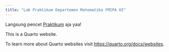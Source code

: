 ```yaml
---
title: "Lab Praktikum Departemen Matematika FMIPA UI"
---
```


Langsung pencet [Praktikum](./semuahalaman/praktikum.qmd) aja yaa!

This is a Quarto website.

To learn more about Quarto websites visit <https://quarto.org/docs/websites>.
